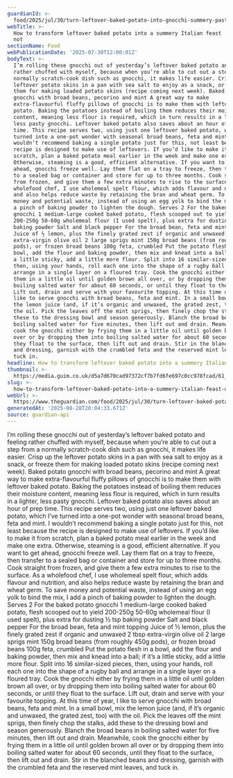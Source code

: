 ```yaml
---
guardianId: >-
  food/2025/jul/30/turn-leftover-baked-potato-into-gnocchi-summery-pasta-feast-zero-waste-cooking
webTitle: >-
  How to transform leftover baked potato into a summery Italian feast | Waste
  not
sectionName: Food
webPublicationDate: '2025-07-30T12:00:01Z'
bodyText: >-
  I’m rolling these gnocchi out of yesterday’s leftover baked potato and feeling
  rather chuffed with myself, because when you’re able to cut out a step from a
  normally scratch-cook dish such as gnocchi, it makes life easier. Crisp up the
  leftover potato skins in a pan with sea salt to enjoy as a snack, or freeze
  them for making loaded potato skins (recipe coming next week). Baked potato
  gnocchi with broad beans, pecorino and mint A great way to make
  extra-flavourful fluffy pillows of gnocchi is to make them with leftover baked
  potato. Baking the potatoes instead of boiling them reduces their moisture
  content, meaning less flour is required, which in turn results in a lighter,
  less pasty gnocchi. Leftover baked potato also saves about an hour of prep
  time. This recipe serves two, using just one leftover baked potato, which I’ve
  turned into a one-pot wonder with seasonal broad beans, feta and mint. I
  wouldn’t recommend baking a single potato just for this, not least because the
  recipe is designed to make use of leftovers. If you’d like to make it from
  scratch, plan a baked potato meal earlier in the week and make one extra.
  Otherwise, steaming is a good, efficient alternative. If you want to get
  ahead, gnocchi freeze well. Lay them flat on a tray to freeze, then transfer
  to a sealed bag or container and store for up to three months. Cook straight
  from frozen, and give them a few extra minutes to rise to the surface. As a
  wholefood chef, I use wholemeal spelt flour, which adds flavour and nutrition,
  and also helps reduce waste by retaining the bran and wheat germ. To save
  money and potential waste, instead of using an egg yolk to bind the mix, I add
  a pinch of baking powder to lighten the dough. Serves 2 For the baked potato
  gnocchi 1 medium-large cooked baked potato, flesh scooped out to yield
  200-250g 50-60g wholemeal flour (I used spelt), plus extra for dusting ½ tsp
  baking powder Salt and black pepper For the broad bean, feta and mint topping
  Juice of ½ lemon, plus the finely grated zest if organic and unwaxed 2 tbsp
  extra-virgin olive oil 2 large sprigs mint 150g broad beans (from roughly 450g
  pods), or frozen broad beans 100g feta, crumbled Put the potato flesh in a
  bowl, add the flour and baking powder, then mix and knead into a ball; if it’s
  a little sticky, add a little more flour. Split into 16 similar-sized pieces,
  then, using your hands, roll each one into the shape of a rugby ball and
  arrange in a single layer on a floured tray. Cook the gnocchi either by frying
  them in a little oil until golden brown all over, or by dropping them into
  boiling salted water for about 60 seconds, or until they float to the surface.
  Lift out, drain and serve with your favourite topping. At this time of year, I
  like to serve gnocchi with broad beans, feta and mint. In a small bowl, mix
  the lemon juice (and, if it’s organic and unwaxed, the grated zest, too) with
  the oil. Pick the leaves off the mint sprigs, then finely chop the stalks, add
  these to the dressing bowl and season generously. Blanch the broad beans in
  boiling salted water for five minutes, then lift out and drain. Meanwhile,
  cook the gnocchi either by frying them in a little oil until golden brown all
  over or by dropping them into boiling salted water for about 60 seconds, until
  they float to the surface, then lift out and drain. Stir in the blanched beans
  and dressing, garnish with the crumbled feta and the reserved mint leaves, and
  tuck in.
headline: How to transform leftover baked potato into a summery Italian feast
thumbnail: >-
  https://media.guim.co.uk/d5a7d670cad97372cf7b7fd6fe697c0cc978fcad/61_0_3606_2885/500.jpg
slug: >-
  how-to-transform-leftover-baked-potato-into-a-summery-italian-feast-or-waste-not
webUrl: >-
  https://www.theguardian.com/food/2025/jul/30/turn-leftover-baked-potato-into-gnocchi-summery-pasta-feast-zero-waste-cooking
generatedAt: '2025-08-28T20:04:33.671Z'
source: guardian-api
---
```

I’m rolling these gnocchi out of yesterday’s leftover baked potato and feeling rather chuffed with myself, because when you’re able to cut out a step from a normally scratch-cook dish such as gnocchi, it makes life easier. Crisp up the leftover potato skins in a pan with sea salt to enjoy as a snack, or freeze them for making loaded potato skins (recipe coming next week). Baked potato gnocchi with broad beans, pecorino and mint A great way to make extra-flavourful fluffy pillows of gnocchi is to make them with leftover baked potato. Baking the potatoes instead of boiling them reduces their moisture content, meaning less flour is required, which in turn results in a lighter, less pasty gnocchi. Leftover baked potato also saves about an hour of prep time. This recipe serves two, using just one leftover baked potato, which I’ve turned into a one-pot wonder with seasonal broad beans, feta and mint. I wouldn’t recommend baking a single potato just for this, not least because the recipe is designed to make use of leftovers. If you’d like to make it from scratch, plan a baked potato meal earlier in the week and make one extra. Otherwise, steaming is a good, efficient alternative. If you want to get ahead, gnocchi freeze well. Lay them flat on a tray to freeze, then transfer to a sealed bag or container and store for up to three months. Cook straight from frozen, and give them a few extra minutes to rise to the surface. As a wholefood chef, I use wholemeal spelt flour, which adds flavour and nutrition, and also helps reduce waste by retaining the bran and wheat germ. To save money and potential waste, instead of using an egg yolk to bind the mix, I add a pinch of baking powder to lighten the dough. Serves 2 For the baked potato gnocchi 1 medium-large cooked baked potato, flesh scooped out to yield 200-250g 50-60g wholemeal flour (I used spelt), plus extra for dusting ½ tsp baking powder Salt and black pepper For the broad bean, feta and mint topping Juice of ½ lemon, plus the finely grated zest if organic and unwaxed 2 tbsp extra-virgin olive oil 2 large sprigs mint 150g broad beans (from roughly 450g pods), or frozen broad beans 100g feta, crumbled Put the potato flesh in a bowl, add the flour and baking powder, then mix and knead into a ball; if it’s a little sticky, add a little more flour. Split into 16 similar-sized pieces, then, using your hands, roll each one into the shape of a rugby ball and arrange in a single layer on a floured tray. Cook the gnocchi either by frying them in a little oil until golden brown all over, or by dropping them into boiling salted water for about 60 seconds, or until they float to the surface. Lift out, drain and serve with your favourite topping. At this time of year, I like to serve gnocchi with broad beans, feta and mint. In a small bowl, mix the lemon juice (and, if it’s organic and unwaxed, the grated zest, too) with the oil. Pick the leaves off the mint sprigs, then finely chop the stalks, add these to the dressing bowl and season generously. Blanch the broad beans in boiling salted water for five minutes, then lift out and drain. Meanwhile, cook the gnocchi either by frying them in a little oil until golden brown all over or by dropping them into boiling salted water for about 60 seconds, until they float to the surface, then lift out and drain. Stir in the blanched beans and dressing, garnish with the crumbled feta and the reserved mint leaves, and tuck in.
